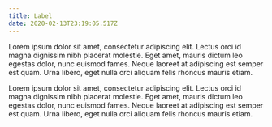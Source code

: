 ```yaml
---
title: Label
date: 2020-02-13T23:19:05.517Z
---
```

Lorem ipsum dolor sit amet, consectetur adipiscing elit. Lectus orci id magna dignissim nibh placerat molestie. Eget amet, mauris dictum leo egestas dolor, nunc euismod fames. Neque laoreet at adipiscing est semper est quam. Urna libero, eget nulla orci aliquam felis rhoncus mauris etiam.

Lorem ipsum dolor sit amet, consectetur adipiscing elit. Lectus orci id magna dignissim nibh placerat molestie. Eget amet, mauris dictum leo egestas dolor, nunc euismod fames. Neque laoreet at adipiscing est semper est quam. Urna libero, eget nulla orci aliquam felis rhoncus mauris etiam.

